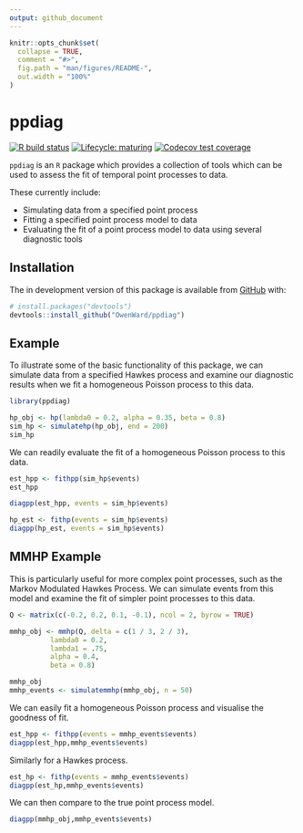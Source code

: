 ```yaml
---
output: github_document
---
```


<!-- README.md is generated from README.Rmd. Please edit that file -->

```r
knitr::opts_chunk$set(
  collapse = TRUE,
  comment = "#>",
  fig.path = "man/figures/README-",
  out.width = "100%"
)
```

# ppdiag

<!-- badges: start -->
[![R build status](https://github.com/OwenWard/ppdiag/workflows/R-CMD-check/badge.svg)](https://github.com/OwenWard/ppdiag/actions)
[![Lifecycle: maturing](https://img.shields.io/badge/lifecycle-maturing-blue.svg)](https://www.tidyverse.org/lifecycle/#maturing)
[![Codecov test coverage](https://codecov.io/gh/OwenWard/ppdiag/branch/master/graph/badge.svg)](https://codecov.io/gh/OwenWard/ppdiag?branch=master)
<!-- badges: end -->


``ppdiag`` is an `R` package which provides a collection of tools which
can be used to assess the fit of temporal point processes to data.

These currently include:

- Simulating data from a specified point process
- Fitting a specified point process model to data
- Evaluating the fit of a point process model to data using 
several diagnostic tools

## Installation

<!-- You can install the released version of ppdiag from [CRAN](https://CRAN.R-project.org) with: -->

<!-- ``` r -->
<!-- install.packages("ppdiag") -->
<!-- ``` -->

The in development version of this
package is available from [GitHub](https://github.com/OwenWard/ppdiag) with:

``` r
# install.packages("devtools")
devtools::install_github("OwenWard/ppdiag")
```
## Example

To illustrate some of the basic functionality of this package,
we can simulate data from a specified Hawkes process and examine
our diagnostic results when we fit a homogeneous Poisson process
to this data.

```r
library(ppdiag)

hp_obj <- hp(lambda0 = 0.2, alpha = 0.35, beta = 0.8)
sim_hp <- simulatehp(hp_obj, end = 200)
sim_hp

```
We can readily evaluate the fit of a homogeneous Poisson process to this
data.

```r
est_hpp <- fithpp(sim_hp$events)
est_hpp

diagpp(est_hpp, events = sim_hp$events)
```


```r
hp_est <- fithp(events = sim_hp$events)
diagpp(hp_est, events = sim_hp$events)

```


## MMHP Example

This is particularly useful for more complex point processes, such as the 
Markov Modulated Hawkes Process. We can simulate events from this model
and examine the fit of simpler point processes to this data.

```r
Q <- matrix(c(-0.2, 0.2, 0.1, -0.1), ncol = 2, byrow = TRUE)

mmhp_obj <- mmhp(Q, delta = c(1 / 3, 2 / 3), 
          lambda0 = 0.2,
          lambda1 = .75,
          alpha = 0.4,
          beta = 0.8)

mmhp_obj
mmhp_events <- simulatemmhp(mmhp_obj, n = 50)
```

We can easily fit a homogeneous Poisson process and visualise the goodness of 
fit.

```r
est_hpp <- fithpp(events = mmhp_events$events)
diagpp(est_hpp,mmhp_events$events)
```

Similarly for a Hawkes process.

```r
est_hp <- fithp(events = mmhp_events$events)
diagpp(est_hp,mmhp_events$events)
```

We can then compare to the true point process model.

```r
diagpp(mmhp_obj,mmhp_events$events)
```